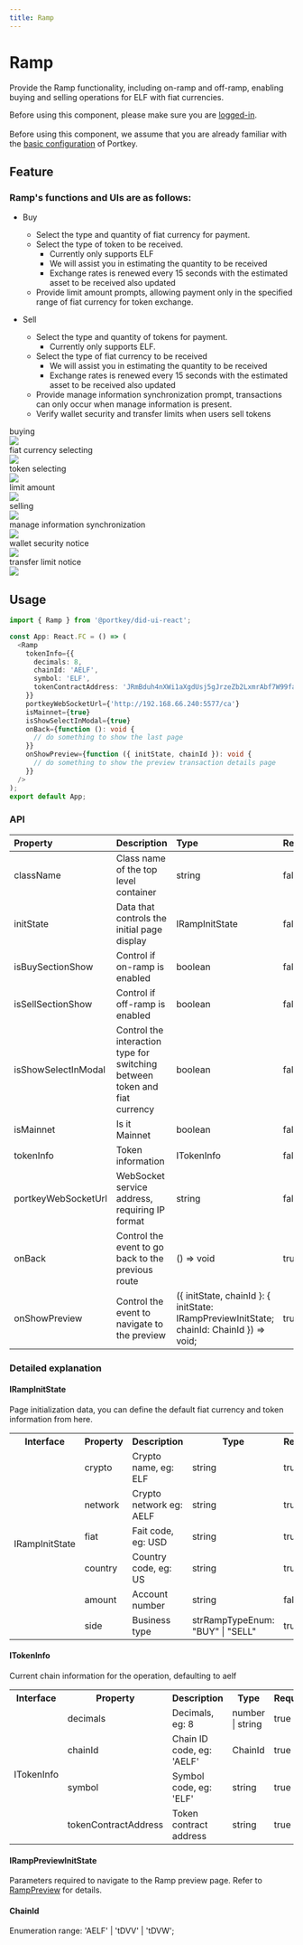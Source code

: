 ```yaml
---
title: Ramp
---
```



# Ramp

Provide the Ramp functionality, including on-ramp and off-ramp, enabling buying and selling operations for ELF with fiat currencies.

<HighlightBlock>
Before using this component, please make sure you are <a href="/docs/SDKs/UISDK/TypeScript/Document/SignIn">logged-in</a>.
<br/><br/>
Before using this component, we assume that you are already familiar with the <a href="/docs/SDKs/UISDK/TypeScript/Document/Configuration">basic configuration</a> of Portkey.
</HighlightBlock>

## Feature

### Ramp's functions and UIs are as follows:

-   Buy
    -   Select the type and quantity of fiat currency for payment.
    -   Select the type of token to be received.
        -   Currently only supports ELF
        -   We will assist you in estimating the quantity to be received
        -   Exchange rates is renewed every 15 seconds with the estimated asset to be received also updated
    -   Provide limit amount prompts, allowing payment only in the specified range of fiat currency for token exchange.

-   Sell
    -   Select the type and quantity of tokens for payment.
        -   Currently only supports ELF.
    -   Select the type of fiat currency to be received
        -   We will assist you in estimating the quantity to be received
        -   Exchange rates is renewed every 15 seconds with the estimated asset to be received also updated
    -   Provide manage information synchronization prompt, transactions can only occur when manage information is present.
    -   Verify wallet security and transfer limits when users sell tokens

<div style={{display: 'flex', justifyContent: 'space-between', alignItems: 'start', width: '100%'}}>
  <div style={{width: '32%'}}> 
    <div style={{textAlign: 'center', color: '#999'}}> buying </div>
    <img src='/img/ui-sdk/ui-for-buying.png'  width={'99.5%'} style={{border: '1px solid #dee2e8'}} />
  </div>
  <div  style={{width: '32%'}}> 
    <div style={{textAlign: 'center', color: '#999'}}> fiat currency selecting </div>
    <img src='/img/ui-sdk/ui-for-fiat-currency-selecting.png' width={'99.5%'} style={{border: '1px solid #dee2e8'}} />
  </div>
  <div  style={{width: '32%'}}> 
    <div style={{textAlign: 'center', color: '#999'}}> token selecting </div>
     <img src='/img/ui-sdk/ui-for-token-selecting.png' width={'99.5%'} style={{border: '1px solid #dee2e8'}} />
  </div>
</div>

<div style={{display: 'flex', justifyContent: 'space-between', alignItems: 'start', width: '100%'}}>
  <div style={{width: '32%'}}> 
    <div style={{textAlign: 'center', color: '#999'}}> limit amount </div>
    <img src='/img/ui-sdk/ui-for-limit-amount.png'  width={'99.5%'} style={{border: '1px solid #dee2e8'}} />
  </div>
  <div style={{width: '32%'}}> 
    <div style={{textAlign: 'center', color: '#999'}}> selling </div>
    <img src='/img/ui-sdk/ui-for-selling.png' width={'99.5%'} style={{border: '1px solid #dee2e8'}} />
  </div>
  <div style={{width: '32%'}}> 
    <div style={{textAlign: 'center', color: '#999'}}> manage information synchronization </div>
    <img src='/img/ui-sdk/ui-for-manage-information-synchronization.png' width={'99.5%'} style={{border: '1px solid #dee2e8'}} />
  </div>
</div>

<div style={{display: 'flex', justifyContent: 'space-between', alignItems: 'start', width: '100%'}}>
  <div style={{width: '49%'}}> 
    <div style={{textAlign: 'center', color: '#999'}}> wallet security notice </div>
    <img src='/img/ui-sdk/ui-for-wallet-security-modal.png' width={'99.5%'} style={{border: '1px solid #dee2e8'}} />
  </div>
  <div style={{width: '49%'}}> 
    <div style={{textAlign: 'center', color: '#999'}}> transfer limit notice </div>
    <img src='/img/ui-sdk/ui-for-limit-modal.png' width={'99.5%'} style={{border: '1px solid #dee2e8'}} />
  </div>
</div>

## Usage

```typescript
import { Ramp } from '@portkey/did-ui-react';

const App: React.FC = () => (
  <Ramp
    tokenInfo={{
      decimals: 8,
      chainId: 'AELF',
      symbol: 'ELF',
      tokenContractAddress: 'JRmBduh4nXWi1aXgdUsj5gJrzeZb2LxmrAbf7W99faZSvoAaE',
    }}
    portkeyWebSocketUrl={'http://192.168.66.240:5577/ca'}
    isMainnet={true}
    isShowSelectInModal={true}
    onBack={function (): void {
      // do something to show the last page
    }}
    onShowPreview={function ({ initState, chainId }): void {
      // do something to show the preview transaction details page
    }}
  />
);
export default App;
```

### API

| Property            | Description                                                                | Type                                                                                      | Required   | Default       |
| :------------------ | :------------------------------------------------------------------------- | :---------------------------------------------------------------------------------------- | :-------- | :------------ |
| className           | Class name of the top level container                                      | string                                                                                    | false     | —             |
| initState           | Data that controls the initial page display                                | IRampInitState                                                                            | false     | —             |
| isBuySectionShow    | Control if on-ramp is enabled                                              | boolean                                                                                   | false     | true          |
| isSellSectionShow   | Control if off-ramp is enabled                                             | boolean                                                                                   | false     | true          |
| isShowSelectInModal | Control the interaction type for switching between token and fiat currency | boolean                                                                                   | false     | true          |
| isMainnet           | Is it Mainnet                                                              | boolean                                                                                   | false     | —             |
| tokenInfo           | Token information                                                          | ITokenInfo                                                                                | false     | —             |
| portkeyWebSocketUrl | WebSocket service address, requiring IP format                             | string                                                                                    | false     | —             |
| onBack              | Control the event to go back to the previous route                         | () => void                                                                                | true      | —             |
| onShowPreview       | Control the event to navigate to the preview                               | ({ initState, chainId }: { initState: IRampPreviewInitState; chainId: ChainId }) => void; | true      | —             |

### Detailed explanation

#### IRampInitState

Page initialization data, you can define the default fiat currency and token information from here.

<table>
  <tr>
    <th>Interface</th>
    <th>Property</th>
    <th>Description</th>
    <th>Type</th>
    <th>Required</th>
  </tr>
  <tr>
    <td rowspan="7">IRampInitState</td>
  </tr>
  <tr>
    <td>crypto</td>
    <td>Crypto name, eg: ELF</td>
    <td>string</td>
    <td>true</td>
  </tr>
  <tr>
    <td>network</td>
    <td>Crypto network eg: AELF</td>
    <td>string</td>
    <td>true</td>
  </tr>
  <tr>
    <td>fiat</td>
    <td>Fait code, eg: USD</td>
    <td>string</td>
    <td>true</td>
  </tr>
  <tr>
    <td>country</td>
    <td>Country code, eg: US</td>
    <td>string</td>
    <td>true</td>
  </tr>
  <tr>
    <td>amount</td>
    <td>Account number</td>
    <td>string</td>
    <td>false</td>
  </tr>
  <tr>
    <td>side</td>
    <td>Business type</td>
    <td>strRampTypeEnum: "BUY" | "SELL"</td>
    <td>true</td>
  </tr>
</table>

#### ITokenInfo

Current chain information for the operation, defaulting to aelf

<table>
  <tr>
    <th>Interface</th>
    <th>Property</th>
    <th>Description</th>
    <th>Type</th>
    <th>Required</th>
  </tr>
  <tr>
    <td rowspan="5">ITokenInfo</td>
  </tr>
  <tr>
    <td>decimals</td>
    <td>Decimals, eg: 8</td>
    <td>number | string</td>
    <td>true</td>
  </tr>
  <tr>
    <td>chainId</td>
    <td>Chain ID code, eg: 'AELF'</td>
    <td>ChainId</td>
    <td>true</td>
  </tr>
  <tr>
    <td>symbol</td>
    <td>Symbol code, eg: 'ELF'</td>
    <td>string</td>
    <td>true</td>
  </tr>
  <tr>
    <td>tokenContractAddress</td>
    <td>Token contract address</td>
    <td>string</td>
    <td>true</td>
  </tr>
</table>

#### IRampPreviewInitState

Parameters required to navigate to the Ramp preview page. Refer to [RampPreview](/docs/SDKs/UISDK/TypeScript/Document/RampPreview) for details.

#### ChainId

Enumeration range: 'AELF' \| 'tDVV' \| 'tDVW';
